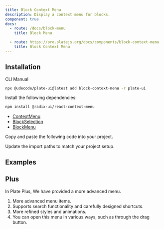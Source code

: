 ```yaml
---
title: Block Context Menu
description: Display a context menu for blocks.
component: true
docs:
  - route: /docs/block-menu
    title: Block Menu

  - route: https://pro.platejs.org/docs/components/block-context-menu
    title: Block Context Menu
---
```


## Installation

<Tabs defaultValue="cli">

<TabsList>
<TabsTrigger value="cli">CLI</TabsTrigger>
<TabsTrigger value="manual">Manual</TabsTrigger>
</TabsList>
<TabsContent value="cli">

```bash
npx @udecode/plate-ui@latest add block-context-menu -r plate-ui
```

</TabsContent>

<TabsContent value="manual">

<Steps>

<Step>

Install the following dependencies:

```bash
npm install @radix-ui/react-context-menu
```
- [ContextMenu](/docs/components/context-menu)
- [BlockSelection](/docs/block-selection)
- [BlockMenu](/docs/block-menu)

</Step>

<Step>

Copy and paste the following code into your project.

</Step>

<ComponentSource src="../../templates/plate-playground-template/src/components/plate-ui/block-context-menu.tsx" />

<Step>

Update the import paths to match your project setup.

</Step>

</Steps>

</TabsContent>

</Tabs>

## Examples

<ComponentPreview name="playground-demo" id="blockmenu" />

<ComponentSource src="../../templates/plate-playground-template/src/components/plate-ui/block-context-menu.tsx" />

## Plus

In Plate Plus, We have provided a more advanced menu.

1. More advanced menu items.
2. Supports search functionality and carefully designed shortcuts.
3. More refined styles and animations.
4. You can open this menu in various ways, such as through the drag button.

<ComponentPreviewPro
  name="pro-iframe-demo"
  id="pro-context-menu"
  component="context-menu"
/>
